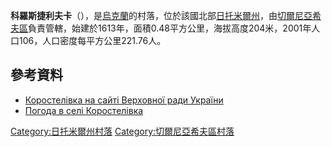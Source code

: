 {{coord|50|33|45|N|28|47|29|E|scale:30000|display=title}}

'''科羅斯捷利夫卡'''（{{lang-uk|Коростелівка}}），是[[烏克蘭|烏克蘭]]的村落，位於該國北部[[日托米爾州|日托米爾州]]，由[[切爾尼亞希夫區|切爾尼亞希夫區]]負責管轄，始建於1613年，面積0.48平方公里，海拔高度204米，2001年人口106，人口密度每平方公里221.76人。

==參考資料== 
* [http://w1.c1.rada.gov.ua/pls/z7502/A005?rf7571=10776 Коростелівка на сайті Верховної ради України]
* [http://weather.in.ua/ua/zhitomirskaja/11572 Погода в селі Коростелівка]

{{DEFAULTSORT:Коростелівка}}
[[Category:日托米爾州村落|Category:日托米爾州村落]]
[[Category:切爾尼亞希夫區村落|Category:切爾尼亞希夫區村落]]


{{Zhytomyr-geo-stub}}